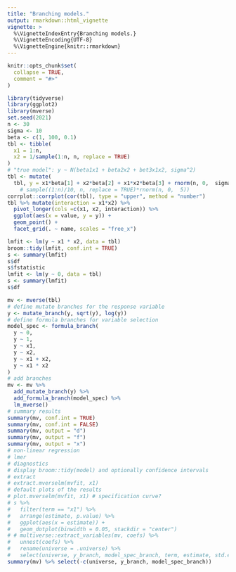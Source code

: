 ```yaml
---
title: "Branching models."
output: rmarkdown::html_vignette
vignette: >
  %\VignetteIndexEntry{Branching models.}
  %\VignetteEncoding{UTF-8}
  %\VignetteEngine{knitr::rmarkdown}
---
```


```r
knitr::opts_chunk$set(
  collapse = TRUE,
  comment = "#>"
)
```

```r
library(tidyverse)
library(ggplot2)
library(mverse)
set.seed(2021)
n <- 30
sigma <- 10
beta <- c(1, 100, 0.1)
tbl <- tibble(
  x1 = 1:n,
  x2 = 1/sample(1:n, n, replace = TRUE)
)
# "true model": y ~ N(beta1x1 + beta2x2 + bet3x1x2, sigma^2)
tbl <- mutate(
  tbl, y = x1*beta[1] + x2*beta[2] + x1*x2*beta[3] + rnorm(n, 0,  sigma))
    # sample((1:n)/10, n, replace = TRUE)*rnorm(n, 0,  5))
corrplot::corrplot(cor(tbl), type = "upper", method = "number")
tbl %>% mutate(interaction = x1*x2) %>%
  pivot_longer(cols =c(x1, x2, interaction)) %>%
  ggplot(aes(x = value, y = y)) +
  geom_point() +
  facet_grid(. ~ name, scales = "free_x")
```

```r
lmfit <- lm(y ~ x1 * x2, data = tbl)
broom::tidy(lmfit, conf.int = TRUE)
s <- summary(lmfit)
s$df
s$fstatistic
lmfit <- lm(y ~ 0, data = tbl)
s <- summary(lmfit)
s$df
```


```r
mv <- mverse(tbl)
# define mutate branches for the response variable
y <- mutate_branch(y, sqrt(y), log(y))
# define formula branches for variable selection
model_spec <- formula_branch(
  y ~ 0,
  y ~ 1,
  y ~ x1,
  y ~ x2,
  y ~ x1 + x2,
  y ~ x1 * x2
)
# add branches 
mv <- mv %>%
  add_mutate_branch(y) %>%
  add_formula_branch(model_spec) %>%
  lm_mverse()
# summary results
summary(mv, conf.int = TRUE)
summary(mv, conf.int = FALSE)
summary(mv, output = "d")
summary(mv, output = "f")
summary(mv, output = "x")
# non-linear regression
# lmer
# diagnostics
# display broom::tidy(model) and optionally confidence intervals
# extract 
# extract.mverselm(mvfit, x1) 
# default plots of the results
# plot.mverselm(mvfit, x1) # specification curve?
# s %>% 
#   filter(term == "x1") %>%
#   arrange(estimate, p.value) %>%
#   ggplot(aes(x = estimate)) +
#   geom_dotplot(binwidth = 0.05, stackdir = "center")
# # multiverse::extract_variables(mv, coefs) %>%
#   unnest(coefs) %>%
#   rename(universe = .universe) %>%
#   select(universe, y_branch, model_spec_branch, term, estimate, std.error, statistic, p.value)
summary(mv) %>% select(-c(universe, y_branch, model_spec_branch))
```

